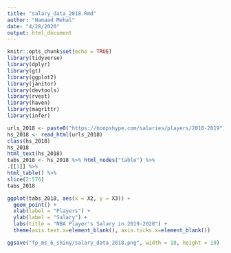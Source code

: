 ```yaml
---
title: "salary_data_2018.Rmd"
author: "Hamaad Mehal"
date: "4/28/2020"
output: html_document
---
```


```r
knitr::opts_chunk$set(echo = TRUE)
library(tidyverse)
library(dplyr)
library(gt)
library(ggplot2)
library(janitor)
library(devtools)
library(rvest)
library(haven)
library(magrittr)
library(infer)
```

```r
urls_2018 <- paste0("https://hoopshype.com/salaries/players/2018-2019") 
hs_2018 <- read_html(urls_2018)
class(hs_2018)
hs_2018
html_text(hs_2018)
tabs_2018 <- hs_2018 %>% html_nodes("table") %>%
.[[1]] %>%
html_table() %>%
slice(2:576)
tabs_2018
```

```r
ggplot(tabs_2018, aes(x = X2, y = X3)) +
  geom_point() +
  xlab(label = "Players") +
  ylab(label = "Salary") +
  labs(title = "NBA Player's Salary in 2019-2020") +
  theme(axis.text.x=element_blank(), axis.ticks.x=element_blank())

ggsave("fp_ms_6_shiny/salary_data_2018.png", width = 10, height = 10)
```